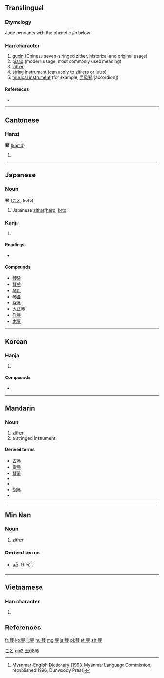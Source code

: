 {{also|琹|珡}}
==Translingual==

===Etymology===
Jade pendants with the phonetic ''jin'' below

===Han character===
{{Han char|rn=96|rad=玉|as=08|sn=12|four=1120<sub>7</sub>|canj=一土人戈弓 (MGOIN)}}

# [[guqin]] (Chinese seven-stringed zither, historical and original usage)
# [[piano]] (modern usage, most commonly used meaning)
# [[zither]]
# [[string instrument]] (can apply to zithers or lutes)
# [[musical instrument]] (for example, [[手风琴]] [accordion])

====References====
* {{Han ref|kx=0735.110|dkj=21079|dj=1147.080|hdz=21119.070|uh=7434|ud=29748|bh=B55E|bd=46430}}

----

==Cantonese==

===Hanzi===
'''琴''' ([[kam4]])

# {{defn|lang=yue}}

----

==Japanese==
{{wikipedia|Koto (musical instrument)}}

===Noun===
'''琴''' ([[こと]], koto)

# Japanese [[zither]]/[[harp]]; [[koto]].

===Kanji===
{{ja-kanji|grade=c|rs=玉08}}

# {{defn|lang=ja|sort=玉08}}

====Readings====
* {{ja-readings|on=[[きん]] (kin)|kun=[[こと]] (koto)}}

====Compounds====
* [[琴線]]
* [[琴柱]]
* [[琴爪]]
* [[琴曲]]
* [[竪琴]]
* [[大正琴]]
* [[洋琴]]
* [[木琴]]

[[Category:ja:Musical instruments|こと]]

----

==Korean==

===Hanja===
{{ko-hanja|hangeul=[[금]]|eumhun=|rv=geum|mr=kŭm|y=kum}}

# {{defn|lang=ko|sort=玉08}}

====Compounds====
* {{l|ko|Kore|伽倻琴|tr=[[가야금]], gayageum, kayagŭm}}

----

==Mandarin==

===Noun===
{{cmn-noun|ts|pin=qín|pint=qin2|rs=玉08}}

# [[zither]]
# a stringed instrument

====Derived terms====
* [[古琴]]
* [[雷琴]]
* [[琴瑟]]
* {{zh-ts|琴絃|琴弦}}
* {{zh-ts|鋼琴|钢琴}}
* [[胡琴]]
* {{zh-ts|揚琴|扬琴}}

[[Category:zh-cn:Musical instruments|qin2]]
[[Category:zh-tw:Musical instruments|玉08琴]]

----

==Min Nan==

===Noun===
{{nan-noun|ts|poj=khîm|c=琴}}

# zither
	 
===Derived terms===
*[[ခင်]] (''khìn'') {{context|Burmese}}<ref>Myanmar-English Dictionary (1993, Myanmar Language Commission; republished 1996, Dunwoody Press)</ref>

----

==Vietnamese==

===Han character===
{{vi-hantu|[[cầm]]|rs=玉08}}

# {{defn|lang=vi|sort=玉08}}

==References==
<references/>

[[fr:琴]]
[[ko:琴]]
[[li:琴]]
[[hu:琴]]
[[mg:琴]]
[[ja:琴]]
[[pl:琴]]
[[pt:琴]]
[[zh:琴]]